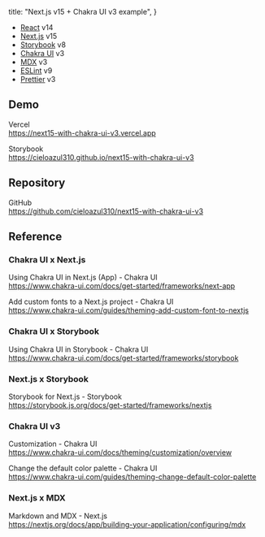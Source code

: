 
  title: "Next.js v15 + Chakra UI v3 example",
}

- [React] v14
- [Next.js] v15
- [Storybook] v8
- [Chakra UI] v3
- [MDX] v3
- [ESLint] v9
- [Prettier] v3

## Demo

Vercel  
https://next15-with-chakra-ui-v3.vercel.app

Storybook  
https://cieloazul310.github.io/next15-with-chakra-ui-v3

## Repository

GitHub  
https://github.com/cieloazul310/next15-with-chakra-ui-v3

<YouTube src="vP3gxS6nLQg" />

## Reference

### Chakra UI x Next.js

Using Chakra UI in Next.js (App) - Chakra UI  
https://www.chakra-ui.com/docs/get-started/frameworks/next-app

Add custom fonts to a Next.js project - Chakra UI  
https://www.chakra-ui.com/guides/theming-add-custom-font-to-nextjs

### Chakra UI x Storybook

Using Chakra UI in Storybook - Chakra UI  
https://www.chakra-ui.com/docs/get-started/frameworks/storybook

### Next.js x Storybook

Storybook for Next.js - Storybook  
https://storybook.js.org/docs/get-started/frameworks/nextjs

### Chakra UI v3

Customization - Chakra UI  
https://www.chakra-ui.com/docs/theming/customization/overview

Change the default color palette - Chakra UI  
https://www.chakra-ui.com/guides/theming-change-default-color-palette

### Next.js x MDX

Markdown and MDX - Next.js  
https://nextjs.org/docs/app/building-your-application/configuring/mdx

[React]: https://react.dev/
[Next.js]: https://nextjs.org/
[Chakra UI]: https://www.chakra-ui.com/
[Storybook]: https://storybook.js.org/
[MDX]: https://mdxjs.com/
[ESLint]: https://eslint.org/
[Prettier]: https://prettier.io/

